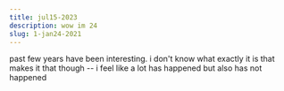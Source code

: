 ```yaml
---
title: jul15-2023
description: wow im 24 
slug: 1-jan24-2021
---
```

past few years have been interesting. i don't know what exactly it is that makes it that though -- i feel like a lot has happened
but also has not happened